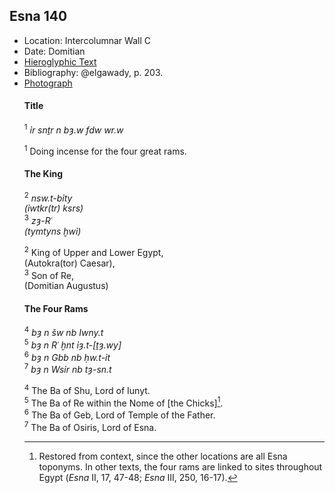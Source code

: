 ## Esna 140 {-}  
  
- Location: Intercolumnar Wall C  
- Date: Domitian  
- [Hieroglyphic Text](https://www.ifao.egnet.net/uploads/publications/enligne/Temples-Esna002.pdf#page=323){target="_blank"}  
- Bibliography: @elgawady, p. 203.
- [Photograph](http://www.temples-egypte.net/sud/esna/envers/nord/mursBahutDetails.html#B2){target="_blank"}
<style>  
  .col2 {  
    columns: 2 300px;         /* number of columns and width in pixels*/  
    -webkit-columns: 2 300px; /* chrome, safari */  
    -moz-columns: 2 300px;    /* firefox */  
    -webkit-column-break-inside: avoid;  
    -page-break-inside: avoid;  
    -break-inside: avoid;  
  }  
  
</style>  
  
#### Title {-}  
  
<div class="col2">  
  
^1^ *ỉr snṯr n bȝ.w fdw wr.w  *  
    
^1^ Doing incense for the four great rams.  
  
</div>  
  
#### The King {-}  
  
<div class="col2">  
  
^2^ *nsw.t-bỉty  *  
*(ỉwtkr(tr) ksrs) *  
^3^ *zȝ-Rʿ  *  
*(tymtyns ḫwỉ) *  
   
^2^ King of Upper and Lower Egypt,  
(Autokra(tor) Caesar),  
^3^ Son of Re,  
(Domitian Augustus)  
  
</div>  
  
#### The Four Rams {-}  
  
<div class="col2">  
  
^4^ *bȝ n šw nb Iwny.t  *  
^5^ *bȝ n Rʿ ḫnt ỉȝ.t-[ṯȝ.wy]  *  
^6^ *bȝ n Gbb nb ḥw.t-ỉt  *  
^7^ *bȝ n Wsỉr nb tȝ-sn.t  *  
   
^4^ The Ba of Shu, Lord of Iunyt.  
^5^ The Ba of Re within the Nome of [the Chicks][^fn-140-1].  
^6^ The Ba of Geb, Lord of Temple of the Father.  
^7^ The Ba of Osiris, Lord of Esna.  
  
</div>  
  
[^fn-140-1]: Restored from context, since the other locations are all Esna toponyms. In other texts, the four rams are linked to sites throughout Egypt (*Esna* II, 17, 47-48; *Esna* III, 250, 16-17).  
  
